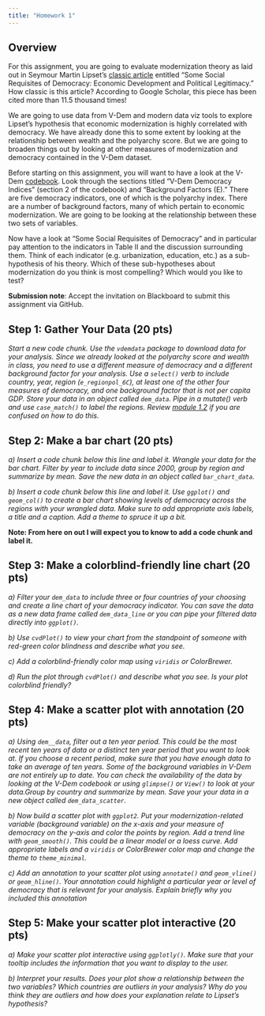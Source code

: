 ---
title: "Homework 1"
---

## Overview

For this assignment, you are going to evaluate modernization theory as laid out in Seymour Martin Lipset's [classic article](https://www-jstor-org.proxygw.wrlc.org/stable/1951731?seq=8) entitled "Some Social Requisites of Democracy: Economic Development and Political Legitimacy." How classic is this article? According to Google Scholar, this piece has been cited more than 11.5 thousand times! 

We are going to use data from V-Dem and modern data viz tools to explore Lipset's hypothesis that economic modernization is highly correlated with democracy. We have already done this to some extent by looking at the relationship between wealth and the polyarchy score. But we are going to broaden things out by looking at other measures of modernization and democracy contained in the V-Dem dataset.

Before starting on this assignment, you will want to have a look at the V-Dem [codebook](https://www.v-dem.net/static/website/img/refs/codebookv111.pdf). Look through the sections titled "V-Dem Democracy Indices" (section 2 of the codebook) and "Background Factors (E)." There are five democracy indicators, one of which is the polyarchy index. There are a number of background factors, many of which pertain to economic modernization. We are going to be looking at the relationship between these two sets of variables.

Now have a look at "Some Social Requisites of Democracy" and in particular pay attention to the indicators in Table II and the discussion surrounding them. Think of each indicator (e.g. urbanization, education, etc.) as a sub-hypothesis of his theory. Which of these sub-hypotheses about modernization do you think is most compelling? Which would you like to test?

**Submission note**: Accept the invitation on Blackboard to submit this assignment via GitHub.

## Step 1: Gather Your Data (20 pts)

*Start a new code chunk. Use the `vdemdata` package to download data for your analysis. Since we already looked at the polyarchy score and wealth in class, you need to use a different measure of democracy and a different background factor for your analysis. Use a `select()` verb to include country, year, region (`e_regionpol_6C`), at least one of the other four measures of democracy, and one background factor that is not per capita GDP. Store your data in an object called `dem_data`. Pipe in a mutate() verb and use `case_match()` to label the regions. Review [module 1.2](https://dataviz-gwu.rocks/modules/module-1.2.html) if you are confused on how to do this.*

## Step 2: Make a bar chart (20 pts)

*a) Insert a code chunk below this line and label it. Wrangle your data for the bar chart. Filter by year to include data since 2000, group by region and summarize by mean. Save the new data in an object called `bar_chart_data`.* 

*b) Insert a code chunk below this line and label it. Use `ggplot()` and `geom_col()` to create a bar chart showing levels of democracy across the regions with your wrangled data. Make sure to add appropriate axis labels, a title and a caption. Add a theme to spruce it up a bit.* 


**Note: From here on out I will expect you to know to add a code chunk and label it.**

## Step 3: Make a colorblind-friendly line chart (20 pts)

*a) Filter your `dem_data` to include three or four countries of your choosing and create a line chart of your democracy indicator. You can save the data as a new data frame called `dem_data_line` or you can pipe your filtered data directly into `ggplot()`.*

*b) Use `cvdPlot()` to view your chart from the standpoint of someone with red-green color blindness and describe what you see.*

*c) Add a colorblind-friendly color map using `viridis` or ColorBrewer.*

*d) Run the plot through `cvdPlot()` and describe what you see. Is your plot colorblind friendly?* 

## Step 4: Make a scatter plot with annotation (20 pts)

*a) Using `dem__data`, filter out a ten year period. This could be the most recent ten years of data or a distinct ten year period that you want to look at. If you choose a recent period, make sure that you have enough data to take an average of ten years. Some of the background variables in V-Dem are not entirely up to date. You can check the availability of the data by looking at the V-Dem codebook or using `glimpse()` or `View()` to look at your data.Group by country and summarize by mean. Save your your data in a new object called `dem_data_scatter`.*

*b) Now build a scatter plot with `ggplot2`. Put your modernization-related variable (background variable) on the x-axis and your measure of democracy on the y-axis and color the points by region. Add a trend line with `geom_smooth()`. This could be a linear model or a loess curve. Add appropriate labels and a `viridis` or ColorBrewer color map and change the theme to `theme_minimal`.*

*c) Add an annotation to your scatter plot using `annotate()` and `geom_vline()` or `geom_hline()`. Your annotation could highlight a particular year or level of democracy that is relevant for your analysis. Explain briefly why you included this annotation*

## Step 5: Make your scatter plot interactive (20 pts)

*a) Make your scatter plot interactive using `ggplotly()`. Make sure that your tooltip includes the information that you want to display to the user.*

*b) Interpret your results. Does your plot show a relationship between the two variables? Which countries are outliers in your analysis? Why do you think they are outliers and how does your explanation relate to Lipset's hypothesis?*  
